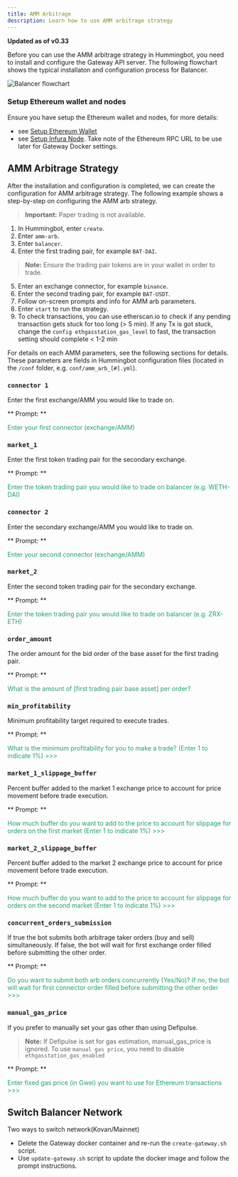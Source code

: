 ```yaml
---
title: AMM Arbitrage
description: Learn how to use AMM arbitrage strategy
---
```



**Updated as of v0.33**

Before you can use the AMM arbitrage strategy in Hummingbot, you need to install and configure the Gateway API server. The following flowchart shows the typical installaton and configuration process for Balancer.

![Balancer flowchart](/img/balancer-flowchart.png)

### Setup Ethereum wallet and nodes

Ensure you have setup the Ethereum wallet and nodes, for more details:

- see [Setup Ethereum Wallet](https://docs.hummingbot.io/operation/adv-command-ref/#setup-ethereum-wallet)
- see [Setup Infura Node](https://docs.hummingbot.io/operation/adv-command-ref/#option-1-infura). Take note of the Ethereum RPC URL to be use later for Gateway Docker settings.

## AMM Arbitrage Strategy

After the installation and configuration is completed, we can create the configuration for AMM arbitrage strategy. The following example shows a step-by-step on configuring the AMM arb strategy.

> **Important:** Paper trading is not available.

1. In Hummingbot, enter `create`.
2. Enter `amm-arb`.
3. Enter `balancer`.
4. Enter the first trading pair, for example `BAT-DAI`. 
> **Note:** Ensure the trading pair tokens are in your wallet in order to trade.
5. Enter an exchange connector, for example `binance`.
6. Enter the second trading pair, for example `BAT-USDT`.
7. Follow on-screen prompts and info for AMM arb parameters.
8. Enter `start` to run the strategy.
9. To check transactions, you can use etherscan.io to check if any pending transaction gets stuck for too long (> 5 min). If any Tx is got stuck, change the `config ethgasstation_gas_level` to fast, the transaction setting should complete < 1-2 min

For details on each AMM parameters, see the following sections for details. These parameters are fields in Hummingbot configuration files (located in the `/conf` folder, e.g. `conf/amm_arb_[#].yml`).

### `connector 1`

Enter the first exchange/AMM you would like to trade on.

** Prompt: **

<div style={{ padding: "10px 20px", backgroundColor: "#1c1c1c" }}>
  <font color="#20a26a">Enter your first connector (exchange/AMM)</font>
</div>

### `market_1`

Enter the first token trading pair for the secondary exchange.

** Prompt: **

<div style={{ padding: "10px 20px", backgroundColor: "#1c1c1c" }}>
  <font color="#20a26a">
    Enter the token trading pair you would like to trade on balancer (e.g.
    WETH-DAI)
  </font>
</div>

### `connector 2`

Enter the secondary exchange/AMM you would like to trade on.

** Prompt: **

<div style={{ padding: "10px 20px", backgroundColor: "#1c1c1c" }}>
  <font color="#20a26a">Enter your second connector (exchange/AMM)</font>
</div>

### `market_2`

Enter the second token trading pair for the secondary exchange.

** Prompt: **

<div style={{ padding: "10px 20px", backgroundColor: "#1c1c1c" }}>
  <font color="#20a26a">
    Enter the token trading pair you would like to trade on balancer (e.g.
    ZRX-ETH)
  </font>
</div>

### `order_amount`

The order amount for the bid order of the base asset for the first trading pair.

** Prompt: **

<div style={{ padding: "10px 20px", backgroundColor: "#1c1c1c" }}>
  <font color="#20a26a">
    What is the amount of [first trading pair base asset] per order?
  </font>
</div>

### `min_profitability`

Minimum profitability target required to execute trades.

** Prompt: **

<div style={{ padding: "10px 20px", backgroundColor: "#1c1c1c" }}>
  <font color="#20a26a">
    What is the minimum profitability for you to make a trade? (Enter 1 to
    indicate 1%) >>>
  </font>
</div>

### `market_1_slippage_buffer`

Percent buffer added to the market 1 exchange price to account for price movement before trade execution.

** Prompt: **

<div style={{ padding: "10px 20px", backgroundColor: "#1c1c1c" }}>
  <font color="#20a26a">
    How much buffer do you want to add to the price to account for slippage for
    orders on the first market (Enter 1 to indicate 1%) >>>
  </font>
</div>

### `market_2_slippage_buffer`

Percent buffer added to the market 2 exchange price to account for price movement before trade execution.

** Prompt: **

<div style={{ padding: "10px 20px", backgroundColor: "#1c1c1c" }}>
  <font color="#20a26a">
    How much buffer do you want to add to the price to account for slippage for
    orders on the second market (Enter 1 to indicate 1%) >>>
  </font>
</div>

### `concurrent_orders_submission`

If true the bot submits both arbitrage taker orders (buy and sell) simultaneously.
If false, the bot will wait for first exchange order filled before submitting the other order.

** Prompt: **

<div style={{ padding: "10px 20px", backgroundColor: "#1c1c1c" }}>
  <font color="#20a26a">
    Do you want to submit both arb orders concurrently (Yes/No)? If no, the bot
    will wait for first connector order filled before submitting the other order
    >>>
  </font>
</div>

### `manual_gas_price`

If you prefer to manually set your gas other than using Defipulse.

> **Note:** If Defipulse is set for gas estimation, manual_gas_price is ignored. To use `manual gas price`, you need to disable `ethgasstation_gas_enabled`

** Prompt: **

<div style={{ padding: "10px 20px", backgroundColor: "#1c1c1c" }}>
  <font color="#20a26a">
    Enter fixed gas price (in Gwei) you want to use for Ethereum transactions
    >>>
  </font>
</div>

## Switch Balancer Network

Two ways to switch network(Kovan/Mainnet)

- Delete the Gateway docker container and re-run the `create-gateway.sh` script.
- Use `update-gateway.sh` script to update the docker image and follow the prompt instructions.
